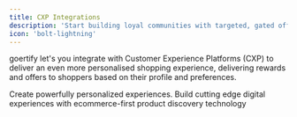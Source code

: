 ```yaml
---
title: CXP Integrations
description: 'Start building loyal communities with targeted, gated offers.'
icon: 'bolt-lightning'
---
```


goertify let's you integrate with Customer Experience Platforms (CXP) to deliver an even more personalised shopping experience, delivering rewards and offers to shoppers based on their profile and preferences.

<CardGroup cols={2}>
  <Card title="Nosto" href="/section/promoteOffers/nosto" img="https://www.nosto.com/wp-content/uploads/2024/06/Primary-logo.jpg">
    Create powerfully personalized experiences.
  </Card>
  <Card title="Bloomreach" href="/section/promoteOffers/bloomreach" img="https://recruiting.cdn.greenhouse.io/external_greenhouse_job_boards/logos/000/001/392/original/bloomreach.png?1623398821">
    Build cutting edge digital experiences with ecommerce-first product discovery technology
  </Card>
  
</CardGroup>
